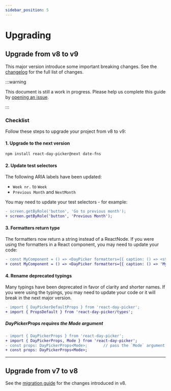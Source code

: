 ```yaml
---
sidebar_position: 5
---
```


# Upgrading

## Upgrade from v8 to v9

This major version introduce some important breaking changes. See the [changelog](./changelog.mdx) for the full list of changes.

:::warning

This document is still a work in progress. Please help us complete this guide by [opening an issue](https://github.com/gpbl/react-day-picker/discussions/categories/daypicker-v9).

:::

### Checklist

Follow these steps to upgrade your project from v8 to v9:

#### 1. Upgrade to the next version

```bash npm2yarn
npm install react-day-picker@next date-fns
```

#### 2. Update test selectors

The following ARIA labels have been updated:

- `Week nr.` to `Week`
- `Previous Month` and `NextMonth`

You may need to update your test selectors - for example:

```diff
- screen.getByRole('button', 'Go to previous month');
+ screen.getByRole('button', 'Previous Month');
```

#### 3. Formatters return type

The formatters now return a string instead of a ReactNode. If you were using the formatters in a React component, you may need to update your code:

```diff
- const MyComponent = () => <DayPicker formatters={{ caption: () => <strong>My caption</strong> }} />;
+ const MyComponent = () => <DayPicker formatters={{ caption: () => 'My caption' }} />;
```

#### 4. Rename deprecated typings

Many typings have been deprecated in favor of clarity and shorter names. If you were using the typings, you may need to update your code or it will break in the next major version.

```diff
- import { DayPickerDefaultProps } from 'react-day-picker';
+ import { PropsDefault } from 'react-day-picker/types';
```

##### DayPickerProps requires the Mode argument

```diff
- import { DayPickerProps } from 'react-day-picker';
+ import { DayPickerProps, Mode } from 'react-day-picker';
- const props: DayPickerProps<Mode>;       // pass the `Mode` argument
+ const props: DayPickerProps<Mode>;
```

---

## Upgrade from v7 to v8

See the [migration guide](https://react-day-picker.js.org/upgrading) for the changes introduced in v8.
